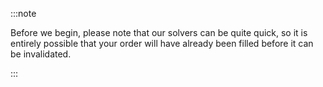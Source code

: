 :::note

Before we begin, please note that our solvers can be quite quick, so it is entirely possible that your order will have already been filled before it can be invalidated.

:::
